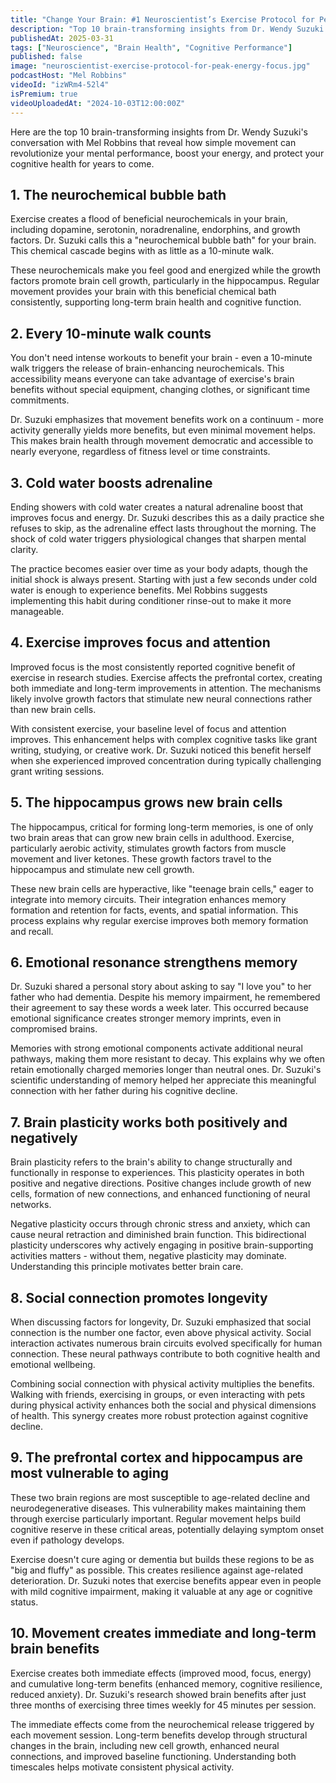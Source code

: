 ```yaml
---
title: "Change Your Brain: #1 Neuroscientist’s Exercise Protocol for Peak Energy and Focus"
description: "Top 10 brain-transforming insights from Dr. Wendy Suzuki's conversation with Mel Robbins that reveal how simple movement can revolutionize your mental performance, boost your energy, and protect your cognitive health for years to come."
publishedAt: 2025-03-31
tags: ["Neuroscience", "Brain Health", "Cognitive Performance"]
published: false
image: "neuroscientist-exercise-protocol-for-peak-energy-focus.jpg"
podcastHost: "Mel Robbins"
videoId: "izWRm4-52l4"
isPremium: true
videoUploadedAt: "2024-10-03T12:00:00Z"
---
```



<PodcastSummaryPageLayout frontmatter={frontmatter}>

Here are the top 10 brain-transforming insights from Dr. Wendy Suzuki's conversation with Mel Robbins that reveal how simple movement can revolutionize your mental performance, boost your energy, and protect your cognitive health for years to come.

## 1. The neurochemical bubble bath

Exercise creates a flood of beneficial neurochemicals in your brain, including dopamine, serotonin, noradrenaline, endorphins, and growth factors. Dr. Suzuki calls this a "neurochemical bubble bath" for your brain. This chemical cascade begins with as little as a 10-minute walk.

These neurochemicals make you feel good and energized while the growth factors promote brain cell growth, particularly in the hippocampus. Regular movement provides your brain with this beneficial chemical bath consistently, supporting long-term brain health and cognitive function.

## 2. Every 10-minute walk counts

You don't need intense workouts to benefit your brain - even a 10-minute walk triggers the release of brain-enhancing neurochemicals. This accessibility means everyone can take advantage of exercise's brain benefits without special equipment, changing clothes, or significant time commitments.

Dr. Suzuki emphasizes that movement benefits work on a continuum - more activity generally yields more benefits, but even minimal movement helps. This makes brain health through movement democratic and accessible to nearly everyone, regardless of fitness level or time constraints.

## 3. Cold water boosts adrenaline

Ending showers with cold water creates a natural adrenaline boost that improves focus and energy. Dr. Suzuki describes this as a daily practice she refuses to skip, as the adrenaline effect lasts throughout the morning. The shock of cold water triggers physiological changes that sharpen mental clarity.

The practice becomes easier over time as your body adapts, though the initial shock is always present. Starting with just a few seconds under cold water is enough to experience benefits. Mel Robbins suggests implementing this habit during conditioner rinse-out to make it more manageable.

## 4. Exercise improves focus and attention

Improved focus is the most consistently reported cognitive benefit of exercise in research studies. Exercise affects the prefrontal cortex, creating both immediate and long-term improvements in attention. The mechanisms likely involve growth factors that stimulate new neural connections rather than new brain cells.

With consistent exercise, your baseline level of focus and attention improves. This enhancement helps with complex cognitive tasks like grant writing, studying, or creative work. Dr. Suzuki noticed this benefit herself when she experienced improved concentration during typically challenging grant writing sessions.

## 5. The hippocampus grows new brain cells

The hippocampus, critical for forming long-term memories, is one of only two brain areas that can grow new brain cells in adulthood. Exercise, particularly aerobic activity, stimulates growth factors from muscle movement and liver ketones. These growth factors travel to the hippocampus and stimulate new cell growth.

These new brain cells are hyperactive, like "teenage brain cells," eager to integrate into memory circuits. Their integration enhances memory formation and retention for facts, events, and spatial information. This process explains why regular exercise improves both memory formation and recall.

## 6. Emotional resonance strengthens memory

Dr. Suzuki shared a personal story about asking to say "I love you" to her father who had dementia. Despite his memory impairment, he remembered their agreement to say these words a week later. This occurred because emotional significance creates stronger memory imprints, even in compromised brains.

Memories with strong emotional components activate additional neural pathways, making them more resistant to decay. This explains why we often retain emotionally charged memories longer than neutral ones. Dr. Suzuki's scientific understanding of memory helped her appreciate this meaningful connection with her father during his cognitive decline.

## 7. Brain plasticity works both positively and negatively

Brain plasticity refers to the brain's ability to change structurally and functionally in response to experiences. This plasticity operates in both positive and negative directions. Positive changes include growth of new cells, formation of new connections, and enhanced functioning of neural networks.

Negative plasticity occurs through chronic stress and anxiety, which can cause neural retraction and diminished brain function. This bidirectional plasticity underscores why actively engaging in positive brain-supporting activities matters - without them, negative plasticity may dominate. Understanding this principle motivates better brain care.

## 8. Social connection promotes longevity

When discussing factors for longevity, Dr. Suzuki emphasized that social connection is the number one factor, even above physical activity. Social interaction activates numerous brain circuits evolved specifically for human connection. These neural pathways contribute to both cognitive health and emotional wellbeing.

Combining social connection with physical activity multiplies the benefits. Walking with friends, exercising in groups, or even interacting with pets during physical activity enhances both the social and physical dimensions of health. This synergy creates more robust protection against cognitive decline.

## 9. The prefrontal cortex and hippocampus are most vulnerable to aging

These two brain regions are most susceptible to age-related decline and neurodegenerative diseases. This vulnerability makes maintaining them through exercise particularly important. Regular movement helps build cognitive reserve in these critical areas, potentially delaying symptom onset even if pathology develops.

Exercise doesn't cure aging or dementia but builds these regions to be as "big and fluffy" as possible. This creates resilience against age-related deterioration. Dr. Suzuki notes that exercise benefits appear even in people with mild cognitive impairment, making it valuable at any age or cognitive status.

## 10. Movement creates immediate and long-term brain benefits

Exercise creates both immediate effects (improved mood, focus, energy) and cumulative long-term benefits (enhanced memory, cognitive resilience, reduced anxiety). Dr. Suzuki's research showed brain benefits after just three months of exercising three times weekly for 45 minutes per session.

The immediate effects come from the neurochemical release triggered by each movement session. Long-term benefits develop through structural changes in the brain, including new cell growth, enhanced neural connections, and improved baseline functioning. Understanding both timescales helps motivate consistent physical activity.

</PodcastSummaryPageLayout>
